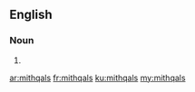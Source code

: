 ==English==

===Noun===
{{head|en}}

# {{plural of|mithqal}}

[[ar:mithqals]]
[[fr:mithqals]]
[[ku:mithqals]]
[[my:mithqals]]